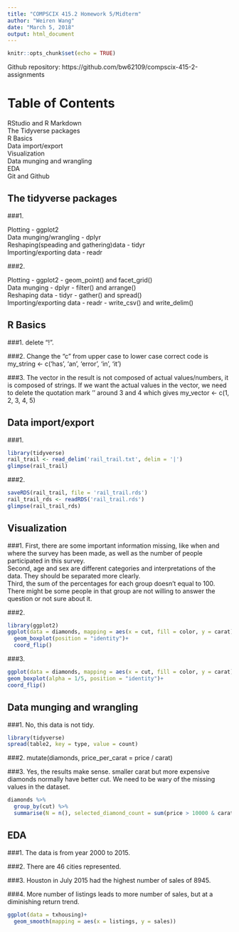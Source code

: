 ---
title: "COMPSCIX 415.2 Homework 5/Midterm"
author: "Weiren Wang"
date: "March 5, 2018"
output: html_document
---

```{r setup, include=FALSE}
knitr::opts_chunk$set(echo = TRUE)
```
Github repository: https://github.com/bw62109/compscix-415-2-assignments  

# Table of Contents 
RStudio and R Markdown  
The Tidyverse packages  
R Basics  
Data import/export  
Visualization  
Data munging and wrangling  
EDA  
Git and Github   

## The tidyverse packages 
###1. 

Plotting - ggplot2  
Data munging/wrangling - dplyr  
Reshaping(speading and gathering)data - tidyr  
Importing/exporting data - readr  

###2. 

Plotting - ggplot2 - geom_point() and facet_grid()  
Data munging - dplyr - filter() and arrange()  
Reshaping data - tidyr - gather() and spread()  
Importing/exporting data - readr - write_csv() and write_delim()  

## R Basics 
###1. 
delete "!". 

###2. 
Change the "c" from upper case to lower case 
correct code is my_string <- c('has', 'an', 'error', 'in', 'it')

###3.
The vector in the result is not composed of actual values/numbers, it is composed of strings. If we want the actual values in the vector, we need to delete the quotation mark '' around 3 and 4 which gives my_vector <- c(1, 2, 3, 4, 5)

## Data import/export 
###1.
```{r}
library(tidyverse)
rail_trail <- read_delim('rail_trail.txt', delim = '|')
glimpse(rail_trail)
```

###2.
```{r}
saveRDS(rail_trail, file = 'rail_trail.rds')
rail_trail_rds <- readRDS('rail_trail.rds')
glimpse(rail_trail_rds)
```


## Visualization 
###1. 
First, there are some important information missing, like when and where the survey has been made, as well as the number of people participated in this survey.    
Second, age and sex are different categories and interpretations of the data. They should be separated more clearly.      
Third, the sum of the percentages for each group doesn't equal to 100. There might be some people in that group are not willing to answer the question or not sure about it.    

###2. 
```{r}
library(ggplot2)
ggplot(data = diamonds, mapping = aes(x = cut, fill = color, y = carat))+
  geom_boxplot(position = "identity")+
  coord_flip()
```


###3.
```{r}
ggplot(data = diamonds, mapping = aes(x = cut, fill = color, y = carat))+
geom_boxplot(alpha = 1/5, position = "identity")+
coord_flip()
```

## Data munging and wrangling 

###1. 
No, this data is not tidy. 
```{r}
library(tidyverse)
spread(table2, key = type, value = count)
```
###2. 
 mutate(diamonds, price_per_carat = price / carat)

###3.
Yes, the results make sense. smaller carat but more expensive diamonds normally have better cut. 
We need to be wary of the missing values in the dataset. 
```{r}
diamonds %>% 
  group_by(cut) %>% 
  summarise(N = n(), selected_diamond_count = sum(price > 10000 & carat < 1.5), proportion_percetage = selected_diamond_count/N*100 )
```

## EDA 
###1. 
The data is from year 2000 to 2015. 

###2. 
There are 46 cities represented. 

###3. 
Houston in July 2015 had the highest number of sales of 8945. 

###4.
More number of listings leads to more number of sales, but at a diminishing return trend. 
```{r}
ggplot(data = txhousing)+
  geom_smooth(mapping = aes(x = listings, y = sales))
```









